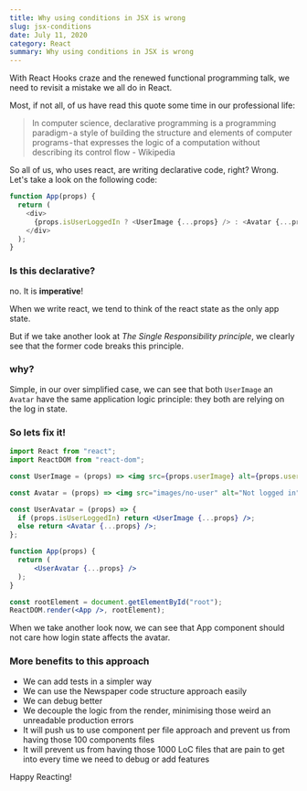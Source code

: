 ```yaml
---
title: Why using conditions in JSX is wrong
slug: jsx-conditions
date: July 11, 2020
category: React
summary: Why using conditions in JSX is wrong
---
```


With React Hooks craze and the renewed functional programming talk, we need to revisit a mistake we all do in React.

Most, if not all, of us have read this quote some time in our professional life:

> In computer science, declarative programming is a programming paradigm - a style of building the structure and elements of computer programs - that expresses the logic of a computation without describing its control flow - Wikipedia

So all of us, who uses react, are writing declarative code, right?
Wrong.
Let's take a look on the following code:

```js
function App(props) {
  return (
    <div>
      {props.isUserLoggedIn ? <UserImage {...props} /> : <Avatar {...props} />}
    </div>
  );
}
```

### Is this declarative?

no. It is **imperative**!

When we write react, we tend to think of the react state as the only app state.

But if we take another look at _The Single Responsibility principle_, we clearly see that the former code breaks this principle.

### why?

Simple, in our over simplified case, we can see that both `UserImage` an `Avatar` have the same application logic principle: they both are relying on the log in state.

### So lets fix it!

```jsx highlight=8,9,14
import React from "react";
import ReactDOM from "react-dom";

const UserImage = (props) => <img src={props.userImage} alt={props.userName} />;

const Avatar = (props) => <img src="images/no-user" alt="Not logged in" />;

const UserAvatar = (props) => {
  if (props.isUserLoggedIn) return <UserImage {...props} />;
  else return <Avatar {...props} />;
};

function App(props) {
  return (
      <UserAvatar {...props} />
  );
}

const rootElement = document.getElementById("root");
ReactDOM.render(<App />, rootElement);
```

When we take another look now, we can see that App component should not care how login state affects the avatar.

### More benefits to this approach

- We can add tests in a simpler way
- We can use the Newspaper code structure approach easily
- We can debug better
- We decouple the logic from the render, minimising those weird an unreadable production errors
- It will push us to use component per file approach and prevent us from having those 100 components files
- It will prevent us from having those 1000 LoC files that are pain to get into every time we need to debug or add features

Happy Reacting!
